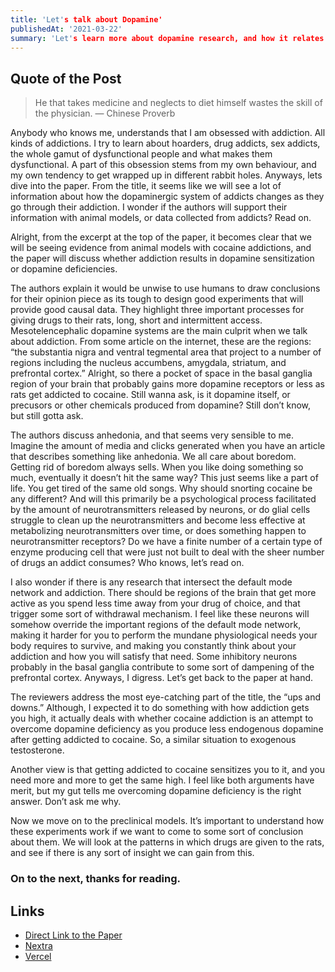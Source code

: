 ```yaml
---
title: 'Let's talk about Dopamine'
publishedAt: '2021-03-22'
summary: 'Let's learn more about dopamine research, and how it relates to addiction.'
---
```


## Quote of the Post

> He that takes medicine and neglects to diet himself wastes the skill of the physician. — Chinese Proverb

Anybody who knows me, understands that I am obsessed with addiction. All kinds of addictions. I try to learn about hoarders, drug addicts, sex addicts, the whole gamut of dysfunctional people and what makes them dysfunctional. A part of this obsession stems from my own behaviour, and my own tendency to get wrapped up in different rabbit holes. Anyways, lets dive into the paper. From the title, it seems like we will see a lot of information about how the dopaminergic system of addicts changes as they go through their addiction. I wonder if the authors will support their information with animal models, or data collected from addicts? Read on.

Alright, from the excerpt at the top of the paper, it becomes clear that we will be seeing evidence from animal models with cocaine addictions, and the paper will discuss whether addiction results in dopamine sensitization or dopamine deficiencies. 

The authors explain it would be unwise to use humans to draw conclusions for their opinion piece as its tough to design good experiments that will provide good causal data. They highlight three important processes for giving drugs to their rats, long, short and intermittent access. 
Mesotelencephalic dopamine systems are the main culprit when we talk about addiction. From some article on the internet, these are the regions: “the substantia nigra and ventral tegmental area that project to a number of regions including the nucleus accumbens, amygdala, striatum, and prefrontal cortex.” Alright, so there a pocket of space in the basal ganglia region of your brain that probably gains more dopamine receptors or less as rats get addicted to cocaine. Still wanna ask, is it dopamine itself, or precusors or other chemicals produced from dopamine? Still don’t know, but still gotta ask. 

The authors discuss anhedonia, and that seems very sensible to me. Imagine the amount of media and clicks generated when you have an article that describes something like anhedonia. We all care about boredom. Getting rid of boredom always sells. When you like doing something so much, eventually it doesn’t hit the same way? This just seems like a part of life. You get tired of the same old songs. Why should snorting cocaine be any different? And will this primarily be a psychological process facilitated by the amount of neurotransmitters released by neurons, or do glial cells struggle to clean up the neurotransmitters and become less effective at metabolizing neurotransmitters over time, or does something happen to neurotransmitter receptors? Do we have a finite number of a certain type of enzyme producing cell that were just not built to deal with the sheer number of drugs an addict consumes? Who knows, let’s read on.

I also wonder if there is any research that intersect the default mode network and addiction. There should be regions of the brain that get more active as you spend less time away from your drug of choice, and that trigger some sort of withdrawal mechanism. I feel like these neurons will somehow override the important regions of the default mode network, making it harder for you to perform the mundane physiological needs your body requires to survive, and making you constantly think about your addiction and how you will satisfy that need. Some inhibitory neurons probably in the basal ganglia contribute to some sort of dampening of the prefrontal cortex. Anyways, I digress. Let’s get back to the paper at hand.

The reviewers address the most eye-catching part of the title, the “ups and downs.” Although, I expected it to do something with how addiction gets you high, it actually deals with whether cocaine addiction is an attempt to overcome dopamine deficiency as you produce less endogenous dopamine after getting addicted to cocaine. So, a similar situation to exogenous testosterone.

Another view is that getting addicted to cocaine sensitizes you to it, and you need more and more to get the same high. I feel like both arguments have merit, but my gut tells me overcoming dopamine deficiency is the right answer. Don’t ask me why.

Now we move on to the preclinical models. It’s important to understand how these experiments work if we want to come to some sort of conclusion about them. We will look at the patterns in which drugs are given to the rats, and see if there is any sort of insight we can gain from this. 

### On to the next, thanks for reading. 

## Links

- [Direct Link to the Paper](https://doi.org/10.1016/j.tins.2021.03.003)
- [Nextra](https://nextra.vercel.app/)
- [Vercel](http://vercel.com)
